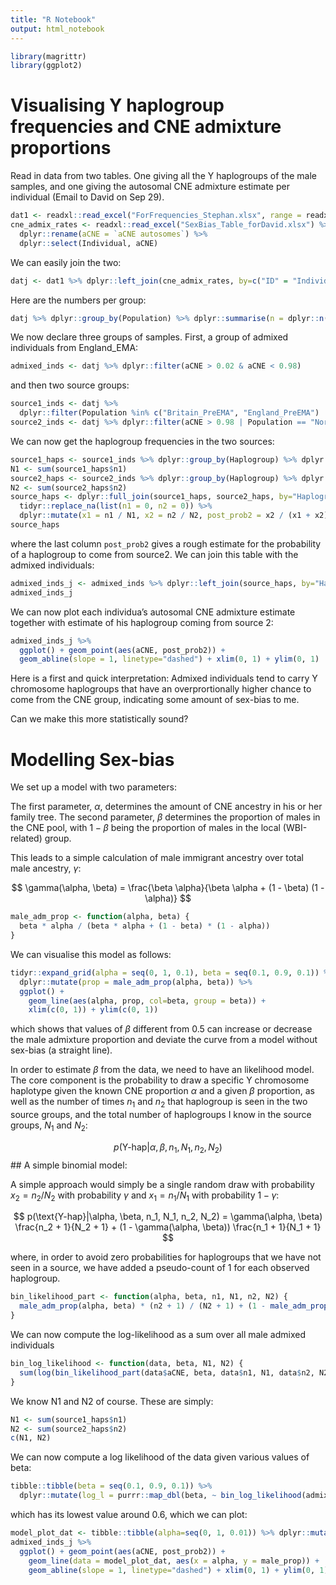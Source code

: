 ```yaml
---
title: "R Notebook"
output: html_notebook
---
```


```r
library(magrittr)
library(ggplot2)
```

# Visualising Y haplogroup frequencies and CNE admixture proportions

Read in data from two tables. One giving all the Y haplogroups of the male samples, and one giving the autosomal CNE admixture estimate per individual (Email to David on Sep 29).

```r
dat1 <- readxl::read_excel("ForFrequencies_Stephan.xlsx", range = readxl::cell_cols("A:D"))
cne_admix_rates <- readxl::read_excel("SexBias_Table_forDavid.xlsx") %>%
  dplyr::rename(aCNE = `aCNE autosomes`) %>%
  dplyr::select(Individual, aCNE)
```

We can easily join the two:
```r
datj <- dat1 %>% dplyr::left_join(cne_admix_rates, by=c("ID" = "Individual"))
```

Here are the numbers per group:
```r
datj %>% dplyr::group_by(Population) %>% dplyr::summarise(n = dplyr::n())
```

We now declare three groups of samples. First, a group of admixed individuals from England_EMA:
```r
admixed_inds <- datj %>% dplyr::filter(aCNE > 0.02 & aCNE < 0.98)
```

and then two source groups:
```r
source1_inds <- datj %>%
  dplyr::filter(Population %in% c("Britain_PreEMA", "England_PreEMA") | aCNE < 0.02)
source2_inds <- datj %>% dplyr::filter(aCNE > 0.98 | Population == "NorthSea_EMA")
```

We can now get the haplogroup frequencies in the two sources:
```r
source1_haps <- source1_inds %>% dplyr::group_by(Haplogroup) %>% dplyr::summarise(n1 = dplyr::n())
N1 <- sum(source1_haps$n1)
source2_haps <- source2_inds %>% dplyr::group_by(Haplogroup) %>% dplyr::summarise(n2 = dplyr::n())
N2 <- sum(source2_haps$n2)
source_haps <- dplyr::full_join(source1_haps, source2_haps, by="Haplogroup") %>%
  tidyr::replace_na(list(n1 = 0, n2 = 0)) %>%
  dplyr::mutate(x1 = n1 / N1, x2 = n2 / N2, post_prob2 = x2 / (x1 + x2))
source_haps
```
where the last column `post_prob2` gives a rough estimate for the probability of a haplogroup to come from source2. We can join this table with the admixed individuals:

```r
admixed_inds_j <- admixed_inds %>% dplyr::left_join(source_haps, by="Haplogroup") %>% tidyr::drop_na()
admixed_inds_j
```

We can now plot each individua's autosomal CNE admixture estimate together with estimate of his haplogroup coming from source 2:

```r
admixed_inds_j %>%
  ggplot() + geom_point(aes(aCNE, post_prob2)) +
  geom_abline(slope = 1, linetype="dashed") + xlim(0, 1) + ylim(0, 1)
```

Here is a first and quick interpretation: Admixed individuals tend to carry Y chromosome haplogroups that have an overprortionally higher chance to come from the CNE group, indicating some amount of sex-bias to me.

Can we make this more statistically sound?

# Modelling Sex-bias

We set up a model with two parameters:

The first parameter, $\alpha$, determines the amount of CNE ancestry in his or her family tree. The second parameter, $\beta$ determines the proportion of males in the CNE pool, with $1-\beta$ being the proportion of males in the local (WBI-related) group. 

This leads to a simple calculation of male immigrant ancestry over total male ancestry, $\gamma$:

$$
\gamma(\alpha, \beta) = \frac{\beta \alpha}{\beta \alpha + (1 - \beta) (1 - \alpha)}
$$

```r
male_adm_prop <- function(alpha, beta) {
  beta * alpha / (beta * alpha + (1 - beta) * (1 - alpha))
}
```

We can visualise this model as follows:

```r
tidyr::expand_grid(alpha = seq(0, 1, 0.1), beta = seq(0.1, 0.9, 0.1)) %>%
  dplyr::mutate(prop = male_adm_prop(alpha, beta)) %>%
  ggplot() +
    geom_line(aes(alpha, prop, col=beta, group = beta)) +
    xlim(c(0, 1)) + ylim(c(0, 1))
```
which shows that values of $\beta$ different from 0.5 can increase or decrease the male admixture proportion and deviate the curve from a model without sex-bias (a straight line). 

In order to estimate $\beta$ from the data, we need to have an likelihood model. The core component is the probability to draw a specific Y chromosome haplotype given the known CNE proportion $\alpha$ and a given $\beta$ proportion, as well as the number of times $n_1$ and $n_2$ that haplogroup is seen in the two source groups, and the total number of haplogroups I know in the source groups, $N_1$ and $N_2$:

$$
p(\text{Y-hap}|\alpha, \beta, n_1, N_1, n_2, N_2)
$$
## A simple binomial model:

A simple approach would simply be a single random draw with probability $x_2=n_2/N_2$ with probability $\gamma$ and $x_1 = n_1 / N_1$ with probability $1-\gamma$:

$$
p(\text{Y-hap}|\alpha, \beta, n_1, N_1, n_2, N_2) = \gamma(\alpha, \beta) \frac{n_2 + 1}{N_2 + 1} + (1 - \gamma(\alpha, \beta)) \frac{n_1 + 1}{N_1 + 1}
$$

where, in order to avoid zero probabilities for haplogroups that we have not seen in a source, we have added a pseudo-count of 1 for each observed haplogroup.


```r
bin_likelihood_part <- function(alpha, beta, n1, N1, n2, N2) {
  male_adm_prop(alpha, beta) * (n2 + 1) / (N2 + 1) + (1 - male_adm_prop(alpha, beta)) * (n1 + 1) / (N1 + 1)
}
```

We can now compute the log-likelihood as a sum over all male admixed individuals

```r
bin_log_likelihood <- function(data, beta, N1, N2) {
  sum(log(bin_likelihood_part(data$aCNE, beta, data$n1, N1, data$n2, N2)))
}
```

We know N1 and N2 of course. These are simply:
```r
N1 <- sum(source1_haps$n1)
N2 <- sum(source2_haps$n2)
c(N1, N2)
```

We can now compute a log likelihood of the data given various values of beta:
```r
tibble::tibble(beta = seq(0.1, 0.9, 0.1)) %>%
  dplyr::mutate(log_l = purrr::map_dbl(beta, ~ bin_log_likelihood(admixed_inds_j, .x, N1, N2)))
```

which has its lowest value around 0.6, which we can plot:

```r
model_plot_dat <- tibble::tibble(alpha=seq(0, 1, 0.01)) %>% dplyr::mutate(male_prop = male_adm_prop(alpha, 0.6))
admixed_inds_j %>%
  ggplot() + geom_point(aes(aCNE, post_prob2)) +
    geom_line(data = model_plot_dat, aes(x = alpha, y = male_prop)) +
    geom_abline(slope = 1, linetype="dashed") + xlim(0, 1) + ylim(0, 1)
```
